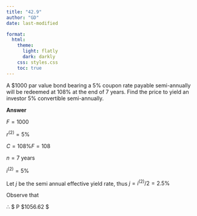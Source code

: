 ```yaml
---
title: "42.9"
author: "GD"
date: last-modified

format:
  html:
    theme:
      light: flatly
      dark: darkly
    css: styles.css
    toc: true
---
```


A $\$1000$ par value bond bearing a $5\%$ coupon rate payable semi-annually will be redeemed at 108% at the end of 7 years. Find the price to yield an investor $5\%$ convertible semi-annually.

**Answer**

$F = 1000$

$r^{(2)}= 5\%$

$C = 108\% F = 108$

$n = 7$ years

$i^{(2)} = 5\%$


Let $j$ be the semi annual effective yield rate, thus $j = i^{(2)}/2 = 2.5\%$

Observe that

\begin{align*}
P &= F\cdot \frac{r^{(2)}}{2} \cdot a_{\enclose{actuarial}{2n}j} + C \cdot v_i^n\\
&= 1000 \cdot 2.5\% \cdot \left(\frac{1-(1+2.5\%)^{-14}}{2.5\%}\right) + 1080 \cdot (1+2.5\%)^{-14}\\
&= 1056.62
\end{align*}

$\therefore$ $ P \approx \$1056.62 $